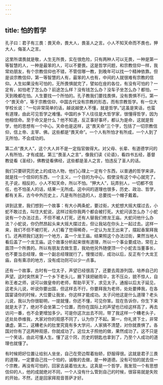 ```yaml
---
---
---
```

title: 怕的哲学
---




孔子曰：君子有三畏：畏天命，畏大人，畏圣人之言。小人不知天命而不畏也，狎大人，侮圣人之言。

这里所谓畏就是敬，人生无所畏，实在很危险，只有两种人可以无畏，一种是第一等智慧的人，一种是最笨的人，可以不要畏。这是哲学问题，和宗教信仰一样，我常劝朋友，有个宗教信仰也不错，不管信哪一教，到晚年可以找一个精神依靠。但是谈宗教信仰，第一等智慧的人有，最笨的人也有，中间的人就很难有宗教的信仰。人生如果没有可怕的，无所畏惧就完了，譬如在座的各位，有没有可怕的？一定有，如怕老了怎么办？前途怎么样？没有钱怎么办？没车子坐怎么办？都怕，一天到晚都在怕。人生要找一个所怕的。孔子教我们要找畏惧，没有畏惧不行。第一个“畏天命”，等于宗教信仰，中国古代没有宗教的形态，而有宗教哲学。有一位大学校长说：“一句非常简单的话，越说越使人不懂，就是哲学。”这虽是笑话，也蛮有道理，由此可见哲学之难懂。中国的乡下人往往是大哲学家，很懂得哲学，因为他相信命。至于命又是什么？他不知道，反正事好事坏，都认为是命，这就是哲学，他的思想有一个中心。天命也是这样，这“畏天命”三个字，包括了一切宗教信仰，信上帝、主宰、佛。这些都是“畏天命”。一个人有所怕才有所成，一个人到了无所怕，不会成功的。

第二点“畏大人”，这个大人并不是一定指官做得大。对父母、长辈、有道德学问的人有所怕，才有成就。第三“畏圣人之言”，像我们读《论语》，看四书五经，基督教徒看《圣经》，佛教徒看佛经，这些都是圣人之言，怕违反了圣人的话。

我们只要研究历史上的成功人物，他们心理上一定有个东西，以普通的哲学来讲，就是找一个信仰的东西，一个主义，一个目的为中心，假使没有这个中心就完了。孔子说，相反的，小人不知天命，所以不怕。“狎大人”，玩弄别人，一切都不信任，也不怕圣人的话，结果一无所成。这中间的道理也很多，历史、政治、哲学，都有关系，古今中外历史上，凡是有所创造的人，总要找一个帽子戴着。

讲到这里，我们想到一个故事：有大小两条蛇，要过街，大蛇想大摇大摆过去，小蛇不敢过去，叫住大蛇说，这样过街你我两个都会被打死。大蛇问该怎么办？小蛇说有一个办法过去，不但不被人打死，还有人替我们修龙王庙。大蛇问他什么办法？小蛇说，你仍然昂起头来大摇大摆过去，但让我站在你头上一起过去。这样一来，我们不但不被打死，人们看了觉得稀奇，一定认为龙王出来了，摆起香案拜我们。还再把我们送到一个地方，盖一个龙王庙。结果照这个办法过街，果然当地人看后盖了一个龙王庙。这个故事分析起来很有道理，所以一个事业要成功，常在上面顶一个所畏的。所以有朋友去做生意，我劝他另外随便顶一个小蛇去当董事长，也不要当总经理，做一个副总经理就行了。慢慢过街，成功以后，反正有个大龙王庙，自有乘凉的地方，没有成功则可以少一点事。

还有一个故事，古时有一位太子，声望已经很高了，还要去周游列国，培养自己的声望。这时突然来了一个乡下老头儿，腋下挟把破雨伞，言不压众，貌不惊人，自称王者之师，说可以做皇帝的老师，帮助平天下，求见太子。通报以后太子延见，这老头儿说，听说你要出国，但这样去不行，你要拜我为老师，处处要捧我，在各国宴请你的时候，大位要让我坐，你这样才能成功。太子问他这是什么道理？老头儿说，我以为你很聪明，一提就懂，你还不懂，可见你笨。现在告诉你，你生下来就是太子了，绝对不会坐第二个位置，而你在国际上的声望也已经这样高了，再去访问一番，也不会更增加多少。可是你这次出去不同，带了我这样一个糟老头子，还处处恭维我，大家对你的观感不同了，认为你了不起。第一，你礼贤下士，非常谦虚。第二，这糟老头的肚里究竟有多大学问，人家搞不清楚，对你就畏惧了。各国对你有了这两种观感，你就成功了。这位太子照他的做，果然成功了。这不只是一个笑话，由此可懂人生。懂了这个窍，历史的钥匙也拿到了，乃至个人成功的道理也就懂了。

有时候把好位置让给别人坐坐，自己在旁边帮着抬轿，舒服得很。这就是君子三畏的道理，一定要自己找一个怕的，诚敬的去做，是一种道德。没有可怕的就去信一个宗教，再没有可怕的，回家去装着怕太太。这真是一个哲学，我发现一个有思想信仰的人，他的成就绝对不同，一个人没有什么管到自己的时候，很容易就是失败的开始，不然，还是回家拜观音菩萨才好。